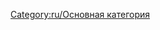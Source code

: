 
{{en/Bilingual box| De
| Этот раздел содержит материалы, относящиеся к различным аспектам отправления OpenTTD Вики.
| ''This category contains material relating to various administration aspects of the OpenTTD Wiki.''}}


[[Category:ru/Основная категория]]